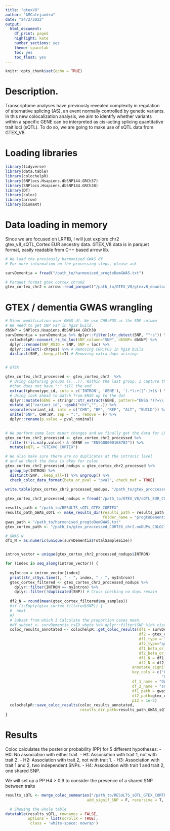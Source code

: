 ```yaml
---
title: "gtexV8"
author: "AMCalejandro"
date: "24/2/2022"
output:
  html_document:
    df_print: paged
    highlight: kate
    number_sections: yes
    theme: spacelab
    toc: yes
    toc_float: yes
---
```


```r
knitr::opts_chunk$set(echo = TRUE)
```

# Description.

Transcriptome analyses have previously revealed complexity in regulation of alternative splicing (AS), an event normally controlled by genetic variants. In this new colocalization analysis, we aim to identify whether variants within a specific GENE can be interpreted as cis-acting splicing quantitative trait loci (sQTL). To do so, we are going to make use of sQTL data from GTEX_V8.

# Loading libraries

```r
library(tidyverse)
library(data.table)
library(colochelpR)
library(SNPlocs.Hsapiens.dbSNP144.GRCh37)
library(SNPlocs.Hsapiens.dbSNP144.GRCh38)
library(DT)
library(coloc)
library(arrow)
library(biomaRt)
```

# Data loading in memory

Since we are focused on LRP1B, I will just explore chr2 gtex_v8_sQTL_Cortex EUR ancestry data.
GTEX_V8 data is in parquet format, easily readable from C++ based arrow lib. 

```r
# We load the previously harmonised GWAS df 
# For more information on the processing steps, please ask

survDementia = fread("/path_to/harmonised_progtoDemGWAS.txt")

# Parquet format gtex cortex chrom2
gtex_cortex_chr2 = arrow::read_parquet("/path_to/GTEX_V8/gtexv8_download/GTEx_Analysis_v8_QTLs/GTEx_Analysis_v8_EUR_sQTL_all_associations/Brain_Cortex.v8.EUR.sqtl_allpairs.chr2.parquet")
```


# GTEX / dementia GWAS wrangling

```r
# Minor modification over GWAS df. We use CHR:POS as the SNP column
# We need to get SNP var in hg38 build.
dbSNP = SNPlocs.Hsapiens.dbSNP144.GRCh38
survDementia = survDementia %>% dplyr::filter(str_detect(SNP, "^rs")) %>%
  colochelpR::convert_rs_to_loc(SNP_column="SNP", dbSNP= dbSNP) %>%
  dplyr::rename(SNP_RSID = SNP, SNP = loc) %>%
  dplyr::select(-chrpos) %>% # Removing CHR:POS in hg19 buils
  distinct(SNP, .keep_all=T) # Removing extra dups arising.


# GTEX

gtex_cortex_chr2_processed <- gtex_cortex_chr2  %>%
  # Using capturing groups ((...)). Within the last group, I capture the string
  #that does not have ":" till the end
  extract(phenotype_id, into = c('INTRON', 'GENE'), '(.*):+([^:]+)$') %>%
  # Using look ahead to match from ENSG up to the dot
  dplyr::mutate(GENE = stringr::str_extract(GENE, pattern="ENSG.*(?=\\.)")) %>%
  mutate_at("variant_id", ~gsub("chr","", .)) %>%
  separate(variant_id, into = c("CHR", "BP", "REF", "ALT", "BUILD")) %>%
  unite("SNP", CHR:BP, sep = ":", remove = F) %>%
  dplyr::rename(p.value = pval_nominal)
  

# We perform some last minor changes and we finally get the data for LRP1B
gtex_cortex_chr2_processed <- gtex_cortex_chr2_processed %>%
  filter((!is.na(p.value)) & (GENE == "ENSG00000168702")) %>%
  mutate(eQTL = "GTEXV8_CORTEX")

# We also make sure there are no duplicates at the intronic level
# and we check the data is okey for coloc
gtex_cortex_chr2_processed_nodups = gtex_cortex_chr2_processed %>%
  group_by(INTRON) %>% 
  distinct(SNP, .keep_all=T) %>% ungroup() %>%
  check_coloc_data_format(beta_or_pval = "pval", check_maf = TRUE)
  
write.table(gtex_cortex_chr2_processed_nodups, "/path_to/gtex_proccessed_CORTEX_chr2.noDUPs_COLOCformatOK.txt", quote = F, sep = "\t", row.names = F, col.names = T) 
```

```r
gtex_cortex_chr2_processed_nodups = fread("/path_to/GTEX_V8/sQTL_EUR_CORTEX/gtex_proccessed_CORTEX_chr2.noDUPs_COLOCformatOK.txt")
```

```r
results_path = "/path_to/RESULTS_sQTL_GTEX_CORTEX"
results_path_GWAS_sQTL <- make_results_dir(results_path = results_path,
                                           folder_name = "progtoDementia_sQTL_GTEX_CORTEX_CHR2_LRP1B")
gwas_path = "/path_to/harmonised_progtoDemGWAS.txt"
gtex_cortex_path <- "/path_to/gtex_proccessed_CORTEX_chr2.noDUPs_COLOCformatOK.txt"

# GWAS N
df1_N = as.numeric(unique(survDementia$TotalSampleSize))


intron_vector = unique(gtex_cortex_chr2_processed_nodups$INTRON)

for (index in seq_along(intron_vector)) {
  
  myIntron = intron_vector[index]
  print(str_c(Sys.time(), " - ", index, " - ", myIntron))
  gtex_cortex_filtered <- gtex_cortex_chr2_processed_nodups %>%
    dplyr::filter(INTRON == myIntron) %>%
    dplyr::filter(!duplicated(SNP)) # Cross checking no dups remain
  
  df2_N = round(mean(gtex_cortex_filtered$ma_samples))
  #if (isEmpty(gtex_cortex_filtered$SNP)) {
  #  next
  #}
  # Subset from which I Calculate the proportion cases mean.
  #df_subset <- survDementia_rsID_vbeta %>% dplyr::filter(SNP %in% ciseQTL_filtered$SNP) 
  coloc_results_annotated <- colochelpR::get_coloc_results(df1 = survDementia,
                                                           df2 = gtex_cortex_filtered, 
                                                           df1_type = "quant",
                                                           df2_type="quant",
                                                           df1_beta_or_pval="beta",
                                                           df2_beta_or_pval="pval", 
                                                           df1_N = df1_N,
                                                           df2_N = df2_N,
                                                        annotate_signif_SNP_df1_df2 = T,
                                                        key_cols = c("GWAS_1", "eQTL_2", 
                                                                     "GENE_2", "INTRON_2"),
                                                        df_1_name = "GWAS", 
                                                        df_2_name = "sQTL",
                                                        df1_path = gwas_path,
                                                        df2_path=gtex_cortex_path,
                                                        p12 = 1e-5)
  colochelpR::save_coloc_results(coloc_results_annotated, 
                                 results_dir_path=results_path_GWAS_sQTL)
}

```

# Results 

Coloc calculates the posterior probability (PP) for 5 different hypotheses:
- H0: No association with either trait.
- H1: Association with trait 1, not with trait 2.
- H2: Association with trait 2, not with trait 1.
- H3: Association with trait 1 and 2, two independent SNPs.
- H4: Association with trait 1 and trait 2, one shared SNP.

We will set up a PP.H4 > 0.9 to consider the presence of a shared SNP between traits


```r
results_sQTL <- merge_coloc_summaries("/path_to/RESULTS_sQTL_GTEX_CORTEX/progtoDementia_sQTL_GTEX_CORTEX_CHR2_GENE/",
                                    add_signif_SNP = F, recursive = T, pattern = ".rda")

  # Showing the whole table
datatable(results_sQTL, rownames = FALSE,
          options = list(scrollX = TRUE),
           class = 'white-space: nowrap')
```

